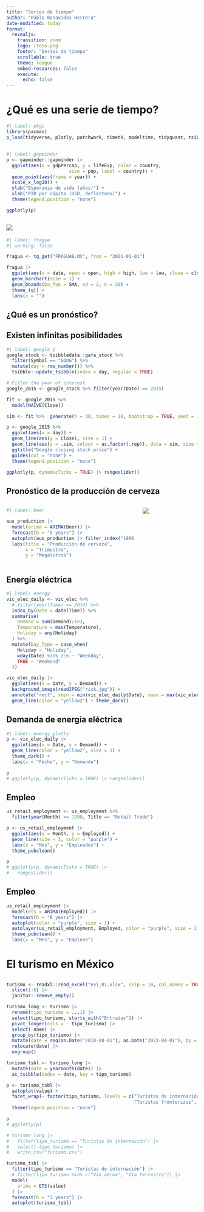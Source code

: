 ```yaml
---
title: "Series de tiempo"
author: "Pablo Benavides Herrera"
date-modified: today
format: 
  revealjs:
    transition: zoom
    logo: iteso.png
    footer: "Series de tiempo"
    scrollable: true
    theme: league
    embed-resources: false
    execute:
      echo: false
---
```



# ¿Qué es una serie de tiempo? {backgroung-color="black" background-image="dark.jpg"}

```r
#| label: pkgs
library(pacman)
p_load(tidyverse, plotly, patchwork, timetk, modeltime, tidyquant, tsibble, feasts, fable, tsibbledata, fpp3, ggpubr, jpeg)
```

## {}

```r
#| label: gapminder
p <- gapminder::gapminder |> 
  ggplot(aes(x = gdpPercap, y = lifeExp, color = country,
                       size = pop, label = country)) +
  geom_point(aes(frame = year)) + 
  scale_x_log10() + 
  ylab("Esperanza de vida (años)") +
  xlab("PIB per cápita (USD, deflactado)") +
  theme(legend.position = "none")

ggplotly(p)
```


## {background-image="doge.jpg"}

## ![](fragua.png){fig-align="center"} {background-color="white"}

```r
#| label: fragua
#| warning: false

fragua <- tq_get("FRAGUAB.MX", from = "2021-01-01")

fragua |> 
  ggplot(aes(x = date, open = open, high = high, low = low, close = close)) +
  geom_barchart(size = 1) +
  geom_bbands(ma_fun = SMA, sd = 2, n = 20) +
  theme_tq() +
  labs(x = "")
```


## ¿Qué es un pronóstico?{backgroung-color="black" background-image="walter2.jpeg"}

## {background-image="dr_strange.jpg"}

## {background-image="dr_strange_math.jpg"}

## {background-image="eclipse.jpg"}

## Existen infinitas posibilidades {background-image="google.jpg"}

```r
#| label: google_2
google_stock <- tsibbledata::gafa_stock %>%
  filter(Symbol == "GOOG") %>%
  mutate(day = row_number()) %>%
  tsibble::update_tsibble(index = day, regular = TRUE)

# Filter the year of interest
google_2015 <- google_stock %>% filter(year(Date) == 2015)

fit <- google_2015 %>%
  model(NAIVE(Close))

sim <- fit %>%  generate(h = 30, times = 10, bootstrap = TRUE, seed = 123)

p <- google_2015 %>%
  ggplot(aes(x = day)) +
  geom_line(aes(y = Close), size = 1) +
  geom_line(aes(y = .sim, colour = as.factor(.rep)), data = sim, size = 1) +
  ggtitle("Google closing stock price") +
  guides(col = "none") +
  theme(legend.position = "none")

ggplotly(p, dynamicTicks = TRUE) |> rangeslider()
```

## Pronóstico de la producción de cerveza

::: {.columns}

::: {.column width="70%"}

```r
#| label: beer

aus_production |> 
  model(arima = ARIMA(Beer)) |> 
  forecast(h = "5 years") |> 
  autoplot(aus_production |> filter_index("1990 Q1" ~ .), size = 1) +
  labs(title = "Producción de cerveza",
       x = "Trimestre",
       y = "Megalitros")
```

:::

::: {.column width="30%"}
![](homer.png)
:::

::::

## Energía eléctrica

```r
#| label: energy
vic_elec_daily <- vic_elec %>%
  # filter(year(Time) == 2014) %>%
  index_by(Date = date(Time)) %>%
  summarise(
    Demand = sum(Demand)/1e3,
    Temperature = max(Temperature),
    Holiday = any(Holiday)
  ) %>%
  mutate(Day_Type = case_when(
    Holiday ~ "Holiday",
    wday(Date) %in% 2:6 ~ "Weekday",
    TRUE ~ "Weekend"
  ))

vic_elec_daily |> 
  ggplot(aes(x = Date, y = Demand)) +
  background_image(readJPEG("rick.jpg")) +
  annotate("rect", xmin = min(vic_elec_daily$Date), xmax = max(vic_elec_daily$Date), ymin = -Inf, ymax = Inf, fill = "black", alpha = 0.5) +
  geom_line(color = "yellow2") + theme_dark()
```

## Demanda de energía eléctrica {}

```r
#| label: energy_plotly
p <- vic_elec_daily |> 
  ggplot(aes(x = Date, y = Demand)) +
  geom_line(color = "yellow2", size = 1) +
  theme_dark() +
  labs(x = "Fecha", y = "Demanda")

p
# ggplotly(p, dynamicTicks = TRUE) |> rangeslider()
```

## Empleo {auto-animate="true"}

```r
us_retail_employment <- us_employment %>%
  filter(year(Month) >= 1990, Title == "Retail Trade")

p <- us_retail_employment |> 
  ggplot(aes(x = Month, y = Employed)) +
  geom_line(size = 1, color = "purple") +
  labs(x = "Mes", y = "Empleados") + 
  theme_pubclean()

p
# ggplotly(p, dynamicTicks = TRUE) |> 
#   rangeslider()
```

## Empleo {auto-animate="true"}

```r
us_retail_employment |> 
  model(ets = ARIMA(Employed)) |> 
  forecast(h = "6 years") |> 
  autoplot(color = "purple", size = 1) +
  autolayer(us_retail_employment, Employed, color = "purple", size = 1) +
  theme_pubclean() +
  labs(x = "Mes", y = "Empleos")
```


## {background-iframe="https://pbenavides.shinyapps.io/04_covid_forecasts_google/" background-interactive=true}




# El turismo en México

## 

```r
turismo <- readxl::read_excel("evi_01.xlsx", skip = 10, col_names = TRUE) |> 
  slice(1:6) |> 
  janitor::remove_empty()
```

```r
turismo_long <- turismo |> 
  rename(tipo_turismo = ...1) |> 
  select(tipo_turismo, starts_with("Entradas")) |> 
  pivot_longer(cols = - tipo_turismo) |> 
  select(-name) |> 
  group_by(tipo_turismo) |> 
  mutate(date = seq(as.Date("2018-08-01"), as.Date("2023-04-01"), by = "month")) |> 
  relocate(date) |> 
  ungroup()
```

```r
turismo_tsbl <- turismo_long |> 
  mutate(date = yearmonth(date)) |> 
  as_tsibble(index = date, key = tipo_turismo)
```

```r
p <- turismo_tsbl |> 
  autoplot(value) +
  facet_wrap(~ factor(tipo_turismo, levels = c("Turistas de internación", "Vía aérea", "Vía terrestre", 
                                               "Turistas fronterizos", "En automóviles", "Peatones")), ncol = 3) +
  theme(legend.position = "none")

p
# ggplotly(p)
```

```r
# turismo_long |> 
#   filter(tipo_turismo == "Turistas de internación") |> 
#   select(-tipo_turismo) |> 
#   write_csv("turismo.csv")

turismo_tsbl |> 
  filter(tipo_turismo == "Turistas de internación") |> 
  # filter(tipo_turismo %in% c("Vía aérea", "Vía terrestre")) |> 
  model(
    arima = ETS(value)
  ) |> 
  forecast(h = "3 years") |> 
  autoplot(turismo_tsbl)
```


